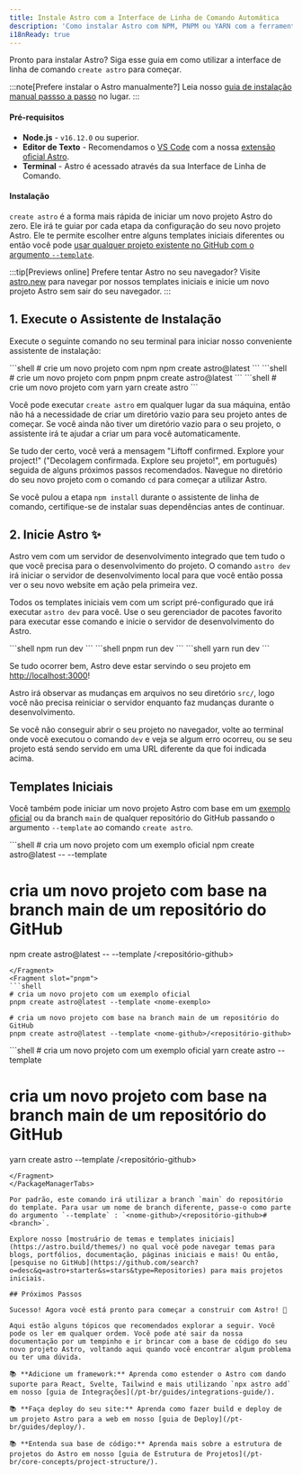 ```yaml
---
title: Instale Astro com a Interface de Linha de Comando Automática
description: 'Como instalar Astro com NPM, PNPM ou YARN com a ferramenta create-astro.'
i18nReady: true
---
```



Pronto para instalar Astro? Siga esse guia em como utilizar a interface de linha de comando `create astro` para começar.

:::note[Prefere instalar o Astro manualmente?]
Leia nosso [guia de instalação manual passso a passo](/pt-br/install/manual/) no lugar.
:::

#### Pré-requisitos

- **Node.js** - `v16.12.0` ou superior.
- **Editor de Texto** - Recomendamos o [VS Code](https://code.visualstudio.com/) com a nossa [extensão oficial Astro](https://marketplace.visualstudio.com/items?itemName=astro-build.astro-vscode).
- **Terminal** - Astro é acessado através da sua Interface de Linha de Comando.


#### Instalação

`create astro` é a forma mais rápida de iniciar um novo projeto Astro do zero. Ele irá te guiar por cada etapa da configuração do seu novo projeto Astro. Ele te permite escolher entre alguns templates iniciais diferentes ou então você pode [usar qualquer projeto existente no GitHub com o argumento `--template`](#templates-iniciais).

:::tip[Previews online]
Prefere tentar Astro no seu navegador? Visite [astro.new](https://astro.new/) para navegar por nossos templates iniciais e inicie um novo projeto Astro sem sair do seu navegador.
:::

## 1. Execute o Assistente de Instalação

Execute o seguinte comando no seu terminal para iniciar nosso conveniente assistente de instalação:

<PackageManagerTabs>
  <Fragment slot="npm">
  ```shell
  # crie um novo projeto com npm
  npm create astro@latest
  ```
  </Fragment>
  <Fragment slot="pnpm">
  ```shell
  # crie um novo projeto com pnpm
  pnpm create astro@latest
  ```
  </Fragment>
  <Fragment slot="yarn">
  ```shell
  # crie um novo projeto com yarn
  yarn create astro
  ```
  </Fragment>
</PackageManagerTabs>

Você pode executar `create astro` em qualquer lugar da sua máquina, então não há a necessidade de criar um diretório vazio para seu projeto antes de começar. Se você ainda não tiver um diretório vazio para o seu projeto, o assistente irá te ajudar a criar um para você automaticamente.

Se tudo der certo, você verá a mensagem "Liftoff confirmed. Explore your project!" ("Decolagem confirmada. Explore seu projeto!", em português) seguida de alguns próximos passos recomendados. Navegue no diretório do seu novo projeto com o comando `cd` para começar a utilizar Astro.

Se você pulou a etapa `npm install` durante o assistente de linha de comando, certifique-se de instalar suas dependências antes de continuar.

## 2. Inicie Astro ✨

Astro vem com um servidor de desenvolvimento integrado que tem tudo o que você precisa para o desenvolvimento do projeto. O comando `astro dev` irá iniciar o servidor de desenvolvimento local para que você então possa ver o seu novo website em ação pela primeira vez.

Todos os templates iniciais vem com um script pré-configurado que irá executar `astro dev` para você. Use o seu gerenciador de pacotes favorito para executar esse comando e inicie o servidor de desenvolvimento do Astro.

<PackageManagerTabs>
  <Fragment slot="npm">
  ```shell
  npm run dev
  ```
  </Fragment>
  <Fragment slot="pnpm">
  ```shell
  pnpm run dev
  ```
  </Fragment>
  <Fragment slot="yarn">
  ```shell
  yarn run dev
  ```
  </Fragment>
</PackageManagerTabs>

Se tudo ocorrer bem, Astro deve estar servindo o seu projeto em [http://localhost:3000](http://localhost:3000)!

Astro irá observar as mudanças em arquivos no seu diretório `src/`, logo você não precisa reiniciar o servidor enquanto faz mudanças durante o desenvolvimento.

Se você não conseguir abrir o seu projeto no navegador, volte ao terminal onde você executou o comando `dev` e veja se algum erro ocorreu, ou se seu projeto está sendo servido em uma URL diferente da que foi indicada acima.

## Templates Iniciais

Você também pode iniciar um novo projeto Astro com base em um [exemplo oficial](https://github.com/withastro/astro/tree/main/examples) ou da branch `main` de qualquer repositório do GitHub passando o argumento `--template` ao comando `create astro`.

<PackageManagerTabs>
  <Fragment slot="npm">
  ```shell
  # cria um novo projeto com um exemplo oficial
  npm create astro@latest -- --template <nome-exemplo>
  
  # cria um novo projeto com base na branch main de um repositório do GitHub
  npm create astro@latest -- --template <nome-github>/<repositório-github>
  ```
  </Fragment>
  <Fragment slot="pnpm">
  ```shell
  # cria um novo projeto com um exemplo oficial
  pnpm create astro@latest --template <nome-exemplo>
  
  # cria um novo projeto com base na branch main de um repositório do GitHub
  pnpm create astro@latest --template <nome-github>/<repositório-github>
  ```
  </Fragment>
  <Fragment slot="yarn">
  ```shell
  # cria um novo projeto com um exemplo oficial
  yarn create astro --template <nome-exemplo>
  
  # cria um novo projeto com base na branch main de um repositório do GitHub
  yarn create astro --template <nome-github>/<repositório-github>
  ```
  </Fragment>
</PackageManagerTabs>

Por padrão, este comando irá utilizar a branch `main` do repositório do template. Para usar um nome de branch diferente, passe-o como parte do argumento `--template` : `<nome-github>/<repositório-github>#<branch>`.

Explore nosso [mostruário de temas e templates iniciais](https://astro.build/themes/) no qual você pode navegar temas para blogs, portfólios, documentação, páginas iniciais e mais! Ou então, [pesquise no GitHub](https://github.com/search?o=desc&q=astro+starter&s=stars&type=Repositories) para mais projetos iniciais.

## Próximos Passos

Sucesso! Agora você está pronto para começar a construir com Astro! 🥳

Aqui estão alguns tópicos que recomendados explorar a seguir. Você pode os ler em qualquer ordem. Você pode até sair da nossa documentação por um tempinho e ir brincar com a base de código do seu novo projeto Astro, voltando aqui quando você encontrar algum problema ou ter uma dúvida.

📚 **Adicione um framework:** Aprenda como estender o Astro com dando suporte para React, Svelte, Tailwind e mais utilizando `npx astro add` em nosso [guia de Integrações](/pt-br/guides/integrations-guide/).

📚 **Faça deploy do seu site:** Aprenda como fazer build e deploy de um projeto Astro para a web em nosso [guia de Deploy](/pt-br/guides/deploy/).

📚 **Entenda sua base de código:** Aprenda mais sobre a estrutura de projetos do Astro em nosso [guia de Estrutura de Projetos](/pt-br/core-concepts/project-structure/).
